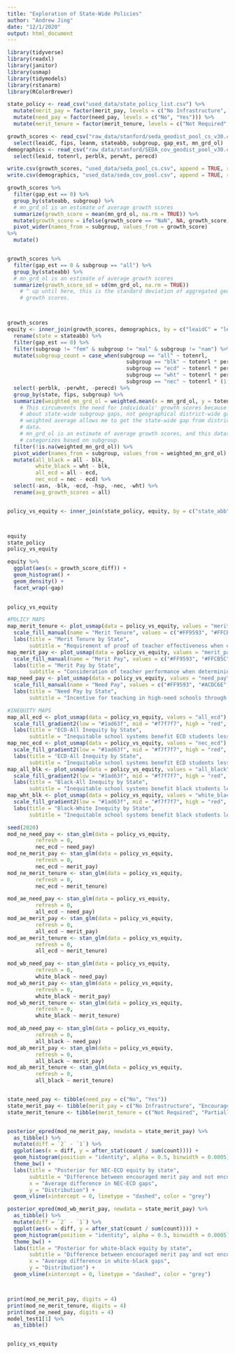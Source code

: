 ```yaml
---
title: "Exploration of State-Wide Policies"
author: "Andrew Jing"
date: "12/1/2020"
output: html_document
---
```


```r
library(tidyverse)
library(readxl)
library(janitor)
library(usmap)
library(tidymodels)
library(rstanarm)
library(RColorBrewer)


```


```r
state_policy <- read_csv("used_data/state_policy_list.csv") %>% 
  mutate(merit_pay = factor(merit_pay, levels = c("No Infrastructure", "Encouraged", "Required"))) %>% 
  mutate(need_pay = factor(need_pay, levels = c("No", "Yes"))) %>% 
  mutate(merit_tenure = factor(merit_tenure, levels = c("Not Required", "Partially Required", "Proof Required", "No State Tenure")))

growth_scores <- read_csv("raw_data/stanford/seda_geodist_pool_cs_v30.csv", col_types = cols(leaidC = col_double())) %>% 
  select(leaidC, fips, leanm, stateabb, subgroup, gap_est, mn_grd_ol)
demographics <- read_csv("raw_data/stanford/SEDA_cov_geodist_pool_v30.csv") %>% 
  select(leaid, totenrl, perblk, perwht, perecd)

write.csv(growth_scores, "used_data/seda_pool_cs.csv", append = TRUE, row.names = FALSE)
write.csv(demographics, "used_data/seda_cov_pool.csv", append = TRUE, row.names = FALSE)


```


```r
growth_scores %>% 
  filter(gap_est == 0) %>% 
  group_by(stateabb, subgroup) %>% 
  # mn_grd_ol is an estimate of average growth scores
  summarize(growth_score = mean(mn_grd_ol, na.rm = TRUE)) %>% 
  mutate(growth_score = ifelse(growth_score == "NaN", NA, growth_score)) %>% 
  pivot_wider(names_from = subgroup, values_from = growth_score)
%>% 
  mutate()


growth_scores %>% 
  filter(gap_est == 0 & subgroup == "all") %>% 
  group_by(stateabb) %>% 
  # mn_grd_ol is an estimate of average growth scores
  summarize(growth_score_sd = sd(mn_grd_ol, na.rm = TRUE))
    # ^ up until here, this is the standard deviation of aggregated geodist
    # growth scores.



growth_scores
equity <- inner_join(growth_scores, demographics, by = c("leaidC" = "leaid")) %>% 
  rename(state = stateabb) %>% 
  filter(gap_est == 0) %>% 
  filter(subgroup != "fem" & subgroup != "mal" & subgroup != "nam") %>% 
  mutate(subgroup_count = case_when(subgroup == "all" ~ totenrl,
                                      subgroup == "blk" ~ totenrl * perblk,
                                      subgroup == "ecd" ~ totenrl * perecd,
                                      subgroup == "wht" ~ totenrl * perwht,
                                      subgroup == "nec" ~ totenrl * (1 - perecd))) %>% 
  select(-perblk, -perwht, -perecd) %>% 
  group_by(state, fips, subgroup) %>% 
  summarize(weighted_mn_grd_ol = weighted.mean(x = mn_grd_ol, y = totenrl * perecd, na.rm = TRUE), .groups = "drop") %>% 
    # This circumvents the need for individuals' growth scores because I care
    # about state-wide subgroup gaps, not geographical district-wide gaps. The
    # weighted average allows me to get the state-wide gap from district-wide
    # data.
    # mn_grd_ol is an estimate of average growth scores, and this dataset
    # categorizes based on subgroup.
  filter(!is.na(weighted_mn_grd_ol)) %>% 
  pivot_wider(names_from = subgroup, values_from = weighted_mn_grd_ol) %>% 
  mutate(all_black = all - blk,
         white_black = wht - blk,
         all_ecd = all - ecd,
         nec_ecd = nec - ecd) %>% 
  select(-asn, -blk, -ecd, -hsp, -nec, -wht) %>% 
  rename(avg_growth_scores = all)


policy_vs_equity <- inner_join(state_policy, equity, by = c("state_abb" = "state"))



equity
state_policy
policy_vs_equity

equity %>% 
  ggplot(aes(x = growth_score_diff)) +
  geom_histogram() +
  geom_density() +
  facet_wrap(~gap)
  

```

```r
policy_vs_equity

#POLICY MAPS
map_merit_tenure <- plot_usmap(data = policy_vs_equity, values = "merit_tenure") +
  scale_fill_manual(name = "Merit Tenure", values = c("#FF9593", "#FFCB5C", "#ACDC6E", "#f7f7f7"))+ 
  labs(title = "Merit Tenure by State",
       subtitle = "Requirement of proof of teacher effectiveness when evaluating teachers for tenure")
map_merit_pay <- plot_usmap(data = policy_vs_equity, values = "merit_pay") +
  scale_fill_manual(name = "Merit Pay", values = c("#FF9593", "#FFCB5C", "#ACDC6E", "#f7f7f7")) +
  labs(title = "Merit Pay by State",
       subtitle = "Consideration of teacher performance when determining teacher pay")
map_need_pay <- plot_usmap(data = policy_vs_equity, values = "need_pay") +
  scale_fill_manual(name = "Need Pay", values = c("#FF9593", "#ACDC6E", "#f7f7f7")) +
  labs(title = "Need Pay by State",
       subtitle = "Incentive for teaching in high-need schools through differential teacher pay")

#INEQUITY MAPS
map_all_ecd <- plot_usmap(data = policy_vs_equity, values = "all_ecd") +
  scale_fill_gradient2(low = "#1ad63f", mid = "#f7f7f7", high = "red", name = "ECD-all gap", guide = "legend", breaks = c(-0.02, 0, 0.02, 0.04), labels = c("More Equitable", "Neutral", "More Inequitable", "Most Inequitable")) +
  labs(title = "ECD-All Inequity by State",
       subtitle = "Inequitable school systems benefit ECD students less than the state average")
map_nec_ecd <- plot_usmap(data = policy_vs_equity, values = "nec_ecd") +
  scale_fill_gradient2(low = "#1ad63f", mid = "#f7f7f7", high = "red", name = "ECD-NEC gap", guide = "legend", breaks = c(-0.02, 0, 0.02, 0.04), labels = c("More Equitable", "Neutral", "More Inequitable", "Most Inequitable")) +
  labs(title = "ECD-All Inequity by State",
       subtitle = "Inequitable school systems benefit ECD students less than other students")
map_all_blk <- plot_usmap(data = policy_vs_equity, values = "all_black") +
  scale_fill_gradient2(low = "#1ad63f", mid = "#f7f7f7", high = "red", name = "Black-all gap", guide = "legend", breaks = c(-0.02, 0, 0.02, 0.04), labels = c("More Equitable", "Neutral", "More Inequitable", "Most Inequitable")) +
  labs(title = "Black-All Inequity by State",
       subtitle = "Inequitable school systems benefit black students less than the state average")
map_wht_blk <- plot_usmap(data = policy_vs_equity, values = "white_black") +
  scale_fill_gradient2(low = "#1ad63f", mid = "#f7f7f7", high = "red", name = "Black-white gap", guide = "legend", breaks = c(-0.02, 0, 0.02, 0.04), labels = c("More Equitable", "Neutral", "More Inequitable", "Most Inequitable")) +
  labs(title = "Black-White Inequity by State",
       subtitle = "Inequitable school systems benefit black students less than white students")

```

```r
seed(2020)
mod_ne_need_pay <- stan_glm(data = policy_vs_equity,
         refresh = 0,
         nec_ecd ~ need_pay)
mod_ne_merit_pay <- stan_glm(data = policy_vs_equity,
         refresh = 0,
         nec_ecd ~ merit_pay)
mod_ne_merit_tenure <- stan_glm(data = policy_vs_equity,
         refresh = 0,
         nec_ecd ~ merit_tenure)

mod_ae_need_pay <- stan_glm(data = policy_vs_equity,
         refresh = 0,
         all_ecd ~ need_pay)
mod_ae_merit_pay <- stan_glm(data = policy_vs_equity,
         refresh = 0,
         all_ecd ~ merit_pay)
mod_ae_merit_tenure <- stan_glm(data = policy_vs_equity,
         refresh = 0,
         all_ecd ~ merit_tenure)

mod_wb_need_pay <- stan_glm(data = policy_vs_equity,
         refresh = 0,
         white_black ~ need_pay)
mod_wb_merit_pay <- stan_glm(data = policy_vs_equity,
         refresh = 0,
         white_black ~ merit_pay)
mod_wb_merit_tenure <- stan_glm(data = policy_vs_equity,
         refresh = 0,
         white_black ~ merit_tenure)

mod_ab_need_pay <- stan_glm(data = policy_vs_equity,
         refresh = 0,
         all_black ~ need_pay)
mod_ab_merit_pay <- stan_glm(data = policy_vs_equity,
         refresh = 0,
         all_black ~ merit_pay)
mod_ab_merit_tenure <- stan_glm(data = policy_vs_equity,
         refresh = 0,
         all_black ~ merit_tenure)


state_need_pay <- tibble(need_pay = c("No", "Yes"))
state_merit_pay <- tibble(merit_pay = c("No Infrastructure", "Encouraged", "Required"))
state_merit_tenure <- tibble(merit_tenure = c("Not Required", "Partially Required", "Proof Required", "No State Tenure"))


posterior_epred(mod_ne_merit_pay, newdata = state_merit_pay) %>% 
  as_tibble() %>% 
  mutate(diff = `2` - `1`) %>%  
  ggplot(aes(x = diff, y = after_stat(count / sum(count)))) +
  geom_histogram(position = "identity", alpha = 0.5, binwidth = 0.0005) +
  theme_bw() +
  labs(title = "Posterior for NEC-ECD equity by state",
       subtitle = "Difference between encouraged merit pay and not encouraged merit pay",
       x = "Average difference in NEC-ECD gaps",
       y = "Distribution") +
  geom_vline(xintercept = 0, linetype = "dashed", color = "grey")

posterior_epred(mod_wb_merit_pay, newdata = state_merit_pay) %>% 
  as_tibble() %>% 
  mutate(diff = `2` - `1`) %>%  
  ggplot(aes(x = diff, y = after_stat(count / sum(count)))) +
  geom_histogram(position = "identity", alpha = 0.5, binwidth = 0.0005) +
  theme_bw() +
  labs(title = "Posterior for white-black equity by state",
       subtitle = "Difference between encouraged merit pay and not encouraged merit pay",
       x = "Average difference in white-black gaps",
       y = "Distribution") +
  geom_vline(xintercept = 0, linetype = "dashed", color = "grey")



print(mod_ne_merit_pay, digits = 4)
print(mod_ne_merit_tenure, digits = 4)
print(mod_ne_need_pay, digits = 4)
model_test1[1] %>% 
  as_tibble()


policy_vs_equity
```

